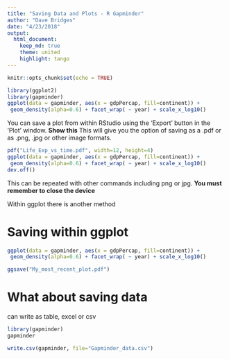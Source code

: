 ```yaml
---
title: "Saving Data and Plots - R Gapminder"
author: "Dave Bridges"
date: "4/23/2018"
output:
  html_document:
    keep_md: true
    theme: united
    highlight: tango
---
```


```r
knitr::opts_chunk$set(echo = TRUE)
```

```r
library(ggplot2)
library(gapminder)
ggplot(data = gapminder, aes(x = gdpPercap, fill=continent)) +
 geom_density(alpha=0.6) + facet_wrap( ~ year) + scale_x_log10()
```

You can save a plot from within RStudio using the ‘Export’ button in the ‘Plot’ window. **Show this** This will give you the option of saving as a .pdf or as .png, .jpg or other image formats.

```r
pdf("Life_Exp_vs_time.pdf", width=12, height=4)
ggplot(data = gapminder, aes(x = gdpPercap, fill=continent)) +
 geom_density(alpha=0.6) + facet_wrap( ~ year) + scale_x_log10()
dev.off()
```

This can be repeated with other commands including png or jpg.  **You must remember to close the device**  

 Within ggplot there is another method

# Saving within ggplot

```r
ggplot(data = gapminder, aes(x = gdpPercap, fill=continent)) +
 geom_density(alpha=0.6) + facet_wrap( ~ year) + scale_x_log10()

ggsave("My_most_recent_plot.pdf")
```

# What about saving data

can write as table, excel or csv

```r
library(gapminder)
gapminder

write.csv(gapminder, file="Gapminder_data.csv")
```